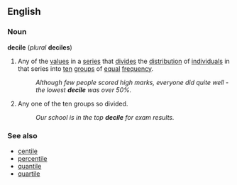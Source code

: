 ==English==
===Noun===
'''decile''' (''plural'' '''deciles''')

#{{statistics}} Any of the [[values]] in a [[series]] that [[divide]]s the [[distribution]] of [[individual]]s in that series into [[ten]] [[group]]s of [[equal]] [[frequency]].
#:''Although few people scored high marks, everyone did quite well - the lowest '''decile''' was over 50%.''
# Any one of the ten groups so divided.
#:''Our school is in the top '''decile''' for exam results.''

===See also===
*[[centile]]
*[[percentile]]
*[[quantile]]
*[[quartile]]
